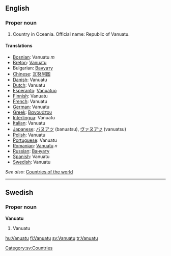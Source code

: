 ==English==

===Proper noun===

# Country in Oceania. Official name: Republic of Vanuatu.


====Translations====
*[[Bosnian]]: Vanuatu ''m''
*[[Breton]]: [[Vanuatu]]
*Bulgarian: [[Вануату]]
*[[Chinese]]: [[瓦努阿图]]
*[[Danish]]: Vanuatu
*[[Dutch]]: Vanuatu
*[[Esperanto]]: [[Vanuatuo]]
*[[Finnish]]: Vanuatu
*[[French]]: Vanuatu
*[[German]]: Vanuatu
*[[Greek]]: [[Βανουάτου]]
*[[Interlingua]]: Vanuatu
*[[Italian]]: Vanuatu
*[[Japanese]]: [[バヌアツ]] (banuatsu), [[ヴァヌアツ]] (vanuatsu)
*[[Polish]]: Vanuatu
*[[Portuguese]]: Vanuatu
*[[Romanian]]: [[Vanuatu]] ''n''
*[[Russian]]: [[Вануату]]
*[[Spanish]]: Vanuatu
*[[Swedish]]: Vanuatu

''See also'': [[Countries of the world]]

----

==Swedish==
===Proper noun===
'''Vanuatu'''
#Vanuatu
[[Category:sv:Countries]]

[[hu:Vanuatu]]
[[fi:Vanuatu]]
[[sv:Vanuatu]]
[[tr:Vanuatu]]